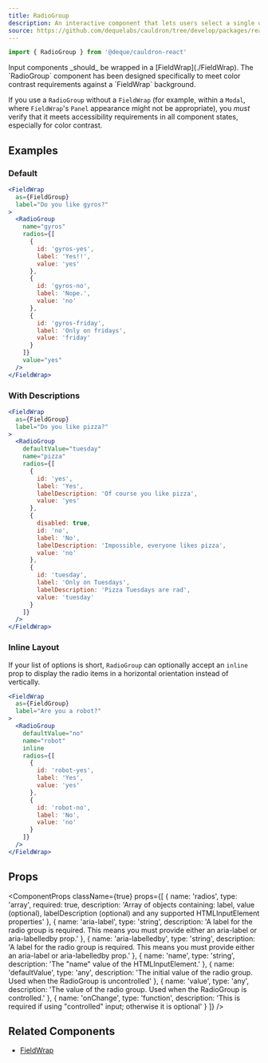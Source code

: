 ```yaml
---
title: RadioGroup
description: An interactive component that lets users select a single option from a list.
source: https://github.com/dequelabs/cauldron/tree/develop/packages/react/src/components/RadioGroup/index.tsx
---
```



```js
import { RadioGroup } from '@deque/cauldron-react'
```

<Note>
  Input components _should_ be wrapped in a [FieldWrap](./FieldWrap). The
  `RadioGroup` component has been designed specifically to meet color contrast
  requirements against a `FieldWrap` background.

  If you use a `RadioGroup` without a `FieldWrap` (for example, within a
  `Modal`, where `FieldWrap`'s `Panel` appearance might not be appropriate),
  you _must_ verify that it meets accessibility requirements in all component
  states, especially for color contrast.
</Note>

## Examples

### Default

```jsx example
<FieldWrap 
  as={FieldGroup} 
  label="Do you like gyros?"
>
  <RadioGroup
    name="gyros"
    radios={[
      {
        id: 'gyros-yes',
        label: 'Yes!!',
        value: 'yes'
      },
      {
        id: 'gyros-no',
        label: 'Nope.',
        value: 'no'
      },
      {
        id: 'gyros-friday',
        label: 'Only on fridays',
        value: 'friday'
      }
    ]}
    value="yes"
  />
</FieldWrap>
```

### With Descriptions

```jsx example
<FieldWrap 
  as={FieldGroup} 
  label="Do you like pizza?"
>
  <RadioGroup
    defaultValue="tuesday"
    name="pizza"
    radios={[
      {
        id: 'yes',
        label: 'Yes',
        labelDescription: 'Of course you like pizza',
        value: 'yes'
      },
      {
        disabled: true,
        id: 'no',
        label: 'No',
        labelDescription: 'Impossible, everyone likes pizza',
        value: 'no'
      },
      {
        id: 'tuesday',
        label: 'Only on Tuesdays',
        labelDescription: 'Pizza Tuesdays are rad',
        value: 'tuesday'
      }
    ]}
  />
</FieldWrap>
```

### Inline Layout

If your list of options is short, `RadioGroup` can optionally accept an `inline` prop to display the radio items in a horizontal orientation instead of vertically.

```jsx example
<FieldWrap 
  as={FieldGroup} 
  label="Are you a robot?"
>
  <RadioGroup
    defaultValue="no"
    name="robot"
    inline
    radios={[
      {
        id: 'robot-yes',
        label: 'Yes',
        value: 'yes'
      },
      {
        id: 'robot-no',
        label: 'No',
        value: 'no'
      }
    ]}
  />
</FieldWrap>
```

## Props

<ComponentProps
  className={true}
  props={[
    {
      name: 'radios',
      type: 'array',
      required: true,
      description: 'Array of objects containing: label, value (optional), labelDescription (optional) and any supported HTMLInputElement properties'
    },
    {
      name: 'aria-label',
      type: 'string',
      description: 'A label for the radio group is required. This means you must provide either an aria-label or aria-labelledby prop.'
    },
    {
      name: 'aria-labelledby',
      type: 'string',
      description: 'A label for the radio group is required. This means you must provide either an aria-label or aria-labelledby prop.'
    },
    {
      name: 'name',
      type: 'string',
      description: 'The "name" value of the HTMLInputElement.'
    },
    {
      name: 'defaultValue',
      type: 'any',
      description: 'The initial value of the radio group. Used when the RadioGroup is uncontrolled'
    },
    {
      name: 'value',
      type: 'any',
      description: 'The value of the radio group. Used when the RadioGroup is controlled.'
    },
    {
      name: 'onChange',
      type: 'function',
      description: 'This is required if using "controlled" input; otherwise it is optional'
    }
  ]}
/>

## Related Components

- [FieldWrap](./FieldWrap)